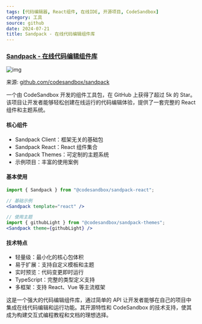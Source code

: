 ```yaml
---
tags: [代码编辑器, React组件, 在线IDE, 开源项目, CodeSandbox]
category: 工具
source: github
date: 2024-07-21
title: Sandpack - 在线代码编辑组件库
---
```


### [Sandpack - 在线代码编辑组件库](https://github.com/codesandbox/sandpack)

![img](https://img.mengpeng.tech/i/2024/12/08/67557894c91d7.webp)

来源: [github.com/codesandbox/sandpack](https://github.com/codesandbox/sandpack)

一个由 CodeSandbox 开发的组件工具包，在 GitHub 上获得了超过 5k 的 Star。该项目让开发者能够轻松创建在线运行的代码编辑体验，提供了一套完整的 React 组件和主题系统。

#### 核心组件
- Sandpack Client：框架无关的基础包
- Sandpack React：React 组件集合
- Sandpack Themes：可定制的主题系统
- 示例项目：丰富的使用案例

#### 基本使用
```jsx
import { Sandpack } from "@codesandbox/sandpack-react";

// 基础示例
<Sandpack template="react" />

// 使用主题
import { githubLight } from "@codesandbox/sandpack-themes";
<Sandpack theme={githubLight} />
```

#### 技术特点
- 轻量级：最小化的核心包体积
- 易于扩展：支持自定义模板和主题
- 实时预览：代码变更即时运行
- TypeScript：完整的类型定义支持
- 多框架：支持 React、Vue 等主流框架

这是一个强大的代码编辑组件库，通过简单的 API 让开发者能够在自己的项目中集成在线代码编辑和运行功能。其开源特性和 CodeSandbox 的技术支持，使其成为构建交互式编程教程和文档的理想选择。 
